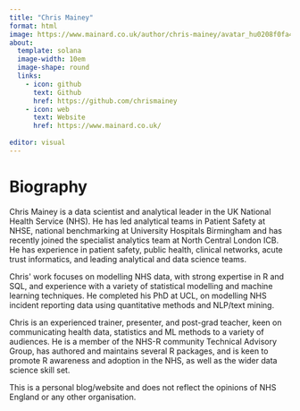 ```yaml
---
title: "Chris Mainey"
format: html
image: https://www.mainard.co.uk/author/chris-mainey/avatar_hu0208f0fa48d876a77ce067cc8ef77eee_20273_270x270_fill_q90_lanczos_center.jpg
about:
  template: solana
  image-width: 10em
  image-shape: round
  links:
    - icon: github
      text: Github
      href: https://github.com/chrismainey
    - icon: web
      text: Website
      href: https://www.mainard.co.uk/
  
editor: visual
---
```


# Biography

Chris Mainey is a data scientist and analytical leader in the UK National Health Service (NHS). He has led analytical teams in Patient Safety at NHSE, national benchmarking at University Hospitals Birmingham and has recently joined the specialist analytics team at North Central London ICB. He has experience in patient safety, public health, clinical networks, acute trust informatics, and leading analytical and data science teams.

Chris\' work focuses on modelling NHS data, with strong expertise in R and SQL, and experience with a variety of statistical modelling and machine learning techniques. He completed his PhD at UCL, on modelling NHS incident reporting data using quantitative methods and NLP/text mining.

Chris is an experienced trainer, presenter, and post-grad teacher, keen on communicating health data, statistics and ML methods to a variety of audiences. He is a member of the NHS-R community Technical Advisory Group, has authored and maintains several R packages, and is keen to promote R awareness and adoption in the NHS, as well as the wider data science skill set.

This is a personal blog/website and does not reflect the opinions of NHS England or any other organisation.
